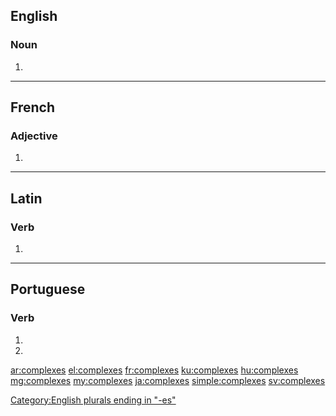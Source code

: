 ==English==

===Noun===
{{head|en|plural}}

# {{plural of|complex|lang=en}}

[[Category:English plurals ending in "-es"]]

----

==French==

===Adjective===
{{fr-adj-form}} {{m-p|f-p}}

# {{plural of|complexe|lang=fr}}

----

==Latin==

===Verb===
{{la-verb-form|complexēs}}

# {{conjugation of|complexō||2|s|pres|act|sub|lang=la}}

----

==Portuguese==

===Verb===
{{pt-verb-form}}

# {{conjugation of|complexar||2|s|present|subjunctive|lang=pt}}
# {{conjugation of|complexar||2|s|negative|imperative|lang=pt}}

[[ar:complexes]]
[[el:complexes]]
[[fr:complexes]]
[[ku:complexes]]
[[hu:complexes]]
[[mg:complexes]]
[[my:complexes]]
[[ja:complexes]]
[[simple:complexes]]
[[sv:complexes]]